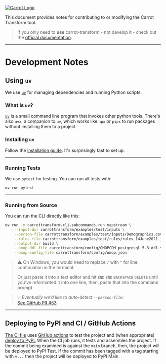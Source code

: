 
[
  ![Carrot Logo](
    https://raw.githubusercontent.com/Health-Informatics-UoN/carrot-transform/refs/heads/main/images/logo-primary.png
  )
](https://carrot.ac.uk/transform)


This document provides notes for contributing to or modifying the Carrot Transform tool.

> If you only need to **use** carrot-transform - not develop it - check out the [official documentation](https://carrot.ac.uk/transform).

---

# Development Notes

## Using `uv`

We use [`uv`](https://docs.astral.sh/uv/) for managing dependencies and running Python scripts.

### What is `uv`?

[`uv`](https://docs.astral.sh/uv/) is a small command line program that invokes other python tools.
There's also `uvx`, a companion to `uv`, which works like `npx` or `pipx` to run packages without installing them to a project.

### Installing `uv`

Follow the [installation guide](https://docs.astral.sh/uv/#installation).
It's surprisingly fast to set up.

---

### Running Tests

We use `pytest` for testing.
You can run all tests with:

```sh
uv run pytest
```

---

### Running from Source

You can run the CLI directly like this:

```sh
uv run -m carrottransform.cli.subcommands.run mapstream \
    --input-dir carrottransform/examples/test/inputs \
    --person-file carrottransform/examples/test/inputs/Demographics.csv \
    --rules-file carrottransform/examples/test/rules/rules_14June2021.json \
    --output-dir build \
    --omop-ddl-file carrottransform/config/OMOPCDM_postgresql_5.3_ddl.sql \
    --omop-config-file carrottransform/config/omop.json
```

> ⚠️ On Windows, you would need to replace `/` with `^` for line continuation in the terminal.
>
> Or just paste it into a text editor and hit `END` `END` `BACKSPACE` `DELETE` until you've reformatted it into one line, then, paste that into the command prompt

> 💡 *Eventually we'd like to auto-detect `--person-file`:*  
> [See GitHub PR #53](https://github.com/Health-Informatics-UoN/carrot-transform/pull/53)

---

## Deploying to PyPI and CI / GitHub Actions

[The CI file](.github/workflows/uv-workflow.yml) uses [GitHub actions](https://github.com/Health-Informatics-UoN/carrot-transform/actions) to test the project and (when appropriate) [deploy to PyPI.](https://pypi.org/project/carrot-transform/)
When the CI job runs, it tests and assembles the project.
If the commit being examined is against the `main` branch, then, the project will be deployed to PyPI Test.
If the commit has been tagged with a tag starting with `v...` then the project will be deployed to PyPI Main.
